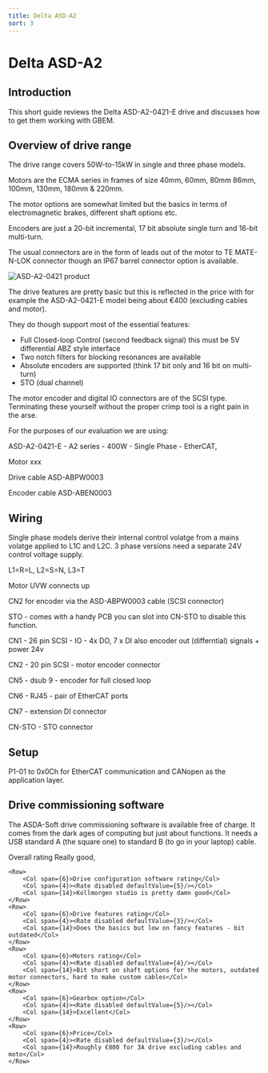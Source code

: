 ```yaml
---
title: Delta ASD-A2
sort: 3
---
```



# Delta ASD-A2

## Introduction

This short guide reviews the Delta ASD-A2-0421-E drive and discusses how to get them working with GBEM. 

## Overview of drive range

The drive range covers 50W-to-15kW in single and three phase models.

Motors are the ECMA series in frames of size 40mm, 60mm, 80mm 86mm, 100mm, 130mm, 180mm & 220mm.

The motor options are somewhat limited but the basics in terms of electromagnetic brakes, different shaft options etc. 

Encoders are just a 20-bit incremental, 17 bit absolute single turn and 16-bit multi-turn.

The usual connectors are in the form of leads out of the motor to TE MATE-N-LOK connector though an IP67 barrel connector option is available.






<Image meta={asd_a2_0421_e_product_shot} alt="ASD-A2-0421 product" maxWidth={500} />



The drive features are pretty basic but this is reflected in the price with for example the ASD-A2-0421-E model being about €400 (excluding cables and motor).

They do though support most of the essential features:

* Full Closed-loop Control (second feedback signal) this must be 5V differential ABZ style interface 
* Two notch filters for blocking resonances are available
* Absolute encoders are supported (think 17 bit only and 16 bit on multi-turn)
* STO (dual channel)



The motor encoder and digital IO connectors are of the SCSI type. Terminating these yourself without the proper crimp tool is a right pain in the arse.

For the purposes of our evaluation we are using:

ASD-A2-0421-E - A2 series - 400W - Single Phase - EtherCAT,  

Motor xxx

Drive cable ASD-ABPW0003

Encoder cable ASD-ABEN0003

## Wiring

Single phase models derive their internal control volatge from a mains volatge applied to L1C and L2C. 3 phase versions need a separate 24V control voltage supply.



L1=R=L, L2=S=N, L3=T



Motor UVW connects up

CN2 for encoder via the ASD-ABPW0003 cable (SCSI connector)



STO - comes with a handy PCB  you can slot into CN-STO to disable this function.



CN1 - 26 pin SCSI - IO - 4x DO, 7 x DI also encoder out (differntial) signals + power 24v

CN2 - 20 pin SCSI - motor encoder connector 

CN5 - dsub 9 - encoder for full closed loop

CN6 - RJ45 - pair of EtherCAT ports

CN7 - extension DI connector

CN-STO - STO connector

## Setup

P1-01 to 0x0Ch for EtherCAT communication and CANopen as the application layer.



## Drive commissioning software

The ASDA-Soft drive commissioning software is available free of charge. It comes from the dark ages of computing but just about functions. It needs a USB standard A (the square one) to standard B (to go in your laptop) cable.



<div style={{margin:"20px"}}>
    <Row>
        <Col span={6}>Overall rating</Col>
        <Col span={4}><Rate disabled defaultValue={4}/></Col>
        <Col span={14}>Really good, </Col>
    </Row>

    <Row>
        <Col span={6}>Drive configuration software rating</Col>
        <Col span={4}><Rate disabled defaultValue={5}/></Col>
        <Col span={14}>Kollmorgen studio is pretty damn good</Col>
    </Row>
    <Row>
        <Col span={6}>Drive features rating</Col>
        <Col span={4}><Rate disabled defaultValue={3}/></Col>
        <Col span={14}>Does the basics but low on fancy features - bit outdated</Col>
    </Row>
    <Row>
        <Col span={6}>Motors rating</Col>
        <Col span={4}><Rate disabled defaultValue={4}/></Col>
        <Col span={14}>Bit short on shaft options for the motors, outdated motor connectors, hard to make custom cables</Col>
    </Row>
    <Row>
        <Col span={6}>Gearbox option</Col>
        <Col span={4}><Rate disabled defaultValue={5}/></Col>
        <Col span={14}>Excellent</Col>
    </Row>
    <Row>
        <Col span={6}>Price</Col>
        <Col span={4}><Rate disabled defaultValue={3}/></Col>
        <Col span={14}>Roughly €800 for 3A drive excluding cables and moto</Col>
    </Row>
</div>
